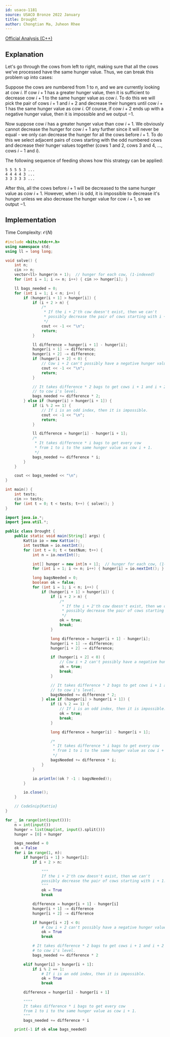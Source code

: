 ```yaml
---
id: usaco-1181
source: USACO Bronze 2022 January
title: Drought
author: Chongtian Ma, Juheon Rhee
---
```


[Official Analysis (C++)](http://www.usaco.org/current/data/sol_prob3_bronze_jan22.html)

## Explanation

Let's go through the cows from left to right, making sure that all the cows we've processed have the same hunger value. Thus, we can break this
problem up into cases:

Suppose the cows are numbered from $1$ to $n$, and we are currently looking at cow $i$. If cow $i+1$ has a greater hunger value, then it is sufficient to decrease cow $i+1$ to the same hunger value as cow $i$. To do this we will pick the pair of cows $i+1$ and $i+2$ and decrease their hungers until cow $i+1$ has the same hunger value as cow $i$. Of course, if cow $i+2$ ends up with a negative hunger value, then it is impossible and we output $-1$.

Now suppose cow $i$ has a greater hunger value than cow $i+1$. We obviously cannot decrease the hunger for cow $i+1$ any further since it will never be
equal - we only can decrease the hunger for all the cows before $i+1$. To do this we select adjacent pairs of cows starting with the odd numbered cows and
decrease their hunger values together (cows $1$ and $2$, cows $3$ and $4$, $\ldots$, cows $i-1$ and $i$).

The following sequence of feeding shows how this strategy can be applied:
```
5 5 5 5 3 ...
4 4 4 4 3 ...
3 3 3 3 3 ...
```

After this, all the cows before $i+1$ will be decreased to the same hunger value as cow $i+1$.
However, when $i$ is odd, it is impossible to decrease it's hunger unless we also decrease the hunger value for cow $i+1$, so we output $-1$.

## Implementation

Time Complexity: $\mathcal{O}(N)$

<LanguageSection>
<CPPSection>

```cpp
#include <bits/stdc++.h>
using namespace std;
using ll = long long;

void solve() {
	int n;
	cin >> n;
	vector<ll> hunger(n + 1);  // hunger for each cow, (1-indexed)
	for (int i = 1; i <= n; i++) { cin >> hunger[i]; }

	ll bags_needed = 0;
	for (int i = 1; i < n; i++) {
		if (hunger[i + 1] > hunger[i]) {
			if (i + 2 > n) {
				/*
				 * If the i + 2'th cow doesn't exist, then we can't
				 * possibly decrease the pair of cows starting with i + 1.
				 */
				cout << -1 << "\n";
				return;
			}

			ll difference = hunger[i + 1] - hunger[i];
			hunger[i + 1] -= difference;
			hunger[i + 2] -= difference;
			if (hunger[i + 2] < 0) {
				// Cow i + 2 can't possibly have a negative hunger value.
				cout << -1 << "\n";
				return;
			}

			// It takes difference * 2 bags to get cows i + 1 and i + 2
			// to cow i's level.
			bags_needed += difference * 2;
		} else if (hunger[i] > hunger[i + 1]) {
			if (i % 2 == 1) {
				// If i is an odd index, then it is impossible.
				cout << -1 << "\n";
				return;
			}

			ll difference = hunger[i] - hunger[i + 1];
			/*
			 * It takes difference * i bags to get every cow
			 * from 1 to i to the same hunger value as cow i + 1.
			 */
			bags_needed += difference * i;
		}
	}

	cout << bags_needed << "\n";
}

int main() {
	int tests;
	cin >> tests;
	for (int t = 0; t < tests; t++) { solve(); }
}
```

</CPPSection>
<JavaSection>

```java
import java.io.*;
import java.util.*;

public class Drought {
	public static void main(String[] args) {
		Kattio io = new Kattio();
		int testNum = io.nextInt();
		for (int t = 0; t < testNum; t++) {
			int n = io.nextInt();

			int[] hunger = new int[n + 1];  // hunger for each cow, (1-indexed)
			for (int i = 1; i <= n; i++) { hunger[i] = io.nextInt(); }

			long bagsNeeded = 0;
			boolean ok = false;
			for (int i = 1; i < n; i++) {
				if (hunger[i + 1] > hunger[i]) {
					if (i + 2 > n) {
						/*
						 * If the i + 2'th cow doesn't exist, then we can't
						 * possibly decrease the pair of cows starting with i + 1.
						 */
						ok = true;
						break;
					}

					long difference = hunger[i + 1] - hunger[i];
					hunger[i + 1] -= difference;
					hunger[i + 2] -= difference;

					if (hunger[i + 2] < 0) {
						// Cow i + 2 can't possibly have a negative hunger value.
						ok = true;
						break;
					}

					// It takes difference * 2 bags to get cows i + 1 and i + 2
					// to cow i's level.
					bagsNeeded += difference * 2;
				} else if (hunger[i] > hunger[i + 1]) {
					if (i % 2 == 1) {
						// If i is an odd index, then it is impossible.
						ok = true;
						break;
					}

					long difference = hunger[i] - hunger[i + 1];

					/*
					 * It takes difference * i bags to get every cow
					 * from 1 to i to the same hunger value as cow i + 1.
					 */
					bagsNeeded += difference * i;
				}
			}

			io.println((ok ? -1 : bagsNeeded));
		}

		io.close();
	}

	// CodeSnip{Kattio}
}
```

</JavaSection>
<PySection>

```py
for _ in range(int(input())):
	n = int(input())
	hunger = list(map(int, input().split()))
	hunger = [0] + hunger

	bags_needed = 0
	ok = False
	for i in range(1, n):
		if hunger[i + 1] > hunger[i]:
			if i + 2 > n:

				"""
				If the i + 2'th cow doesn't exist, then we can't
				possibly decrease the pair of cows starting with i + 1.
				"""
				ok = True
				break

			difference = hunger[i + 1] - hunger[i]
			hunger[i + 1] -= difference
			hunger[i + 2] -= difference

			if hunger[i + 2] < 0:
				# Cow i + 2 can't possibly have a negative hunger value.
				ok = True
				break

			# It takes difference * 2 bags to get cows i + 1 and i + 2
			# to cow i's level.
			bags_needed += difference * 2

		elif hunger[i] > hunger[i + 1]:
			if i % 2 == 1:
				# If i is an odd index, then it is impossible.
				ok = True
				break

		difference = hunger[i] - hunger[i + 1]

		""""
        It takes difference * i bags to get every cow
        from 1 to i to the same hunger value as cow i + 1.
        """
		bags_needed += difference * i

	print(-1 if ok else bags_needed)
```

</PySection>
</LanguageSection>
